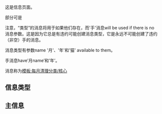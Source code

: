 这是信息页面。

部分可是 {{Tl|Null}}

注意，“类型”的消息将用于如果他们存在，而'手'消息will be used if there is no消息参数。这是因为它总是有违约可能创建消息类型，它是永远不可能创建了违约（非空）手的消息。

消息类型有参数name '月'、'年'和'猫' available to them。

手消息have’月name’和’年’。

消息称为[[模板:每月清理分类/核心]]
==信息类型==

{{Special:Prefixindex/{{FULLPAGENAME}}/Type}}

==主信息==

{{Special:Prefixindex/{{FULLPAGENAME}}/}}